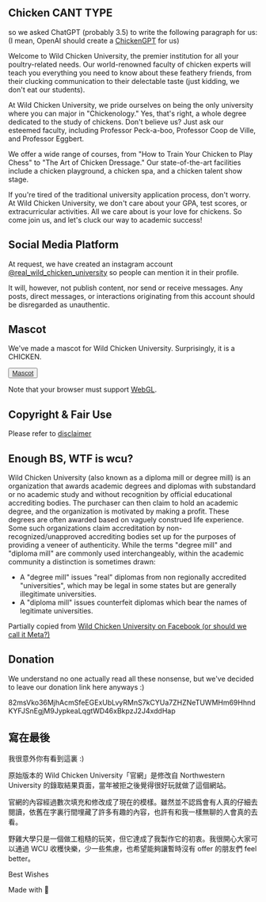 
## Chicken CANT TYPE

so we asked ChatGPT (probably 3.5) to write the following paragraph for us:   
(I mean, OpenAI should create a [ChickenGPT](https://cybernews.com/tech/catgpt-chatbot-that-meows-everything/) for us)

Welcome to Wild Chicken University, the premier institution for all your poultry-related needs. Our world-renowned faculty of chicken experts will teach you everything you need to know about these feathery friends, from their clucking communication to their delectable taste (just kidding, we don't eat our students).

At Wild Chicken University, we pride ourselves on being the only university where you can major in "Chickenology." Yes, that's right, a whole degree dedicated to the study of chickens. Don't believe us? Just ask our esteemed faculty, including Professor Peck-a-boo, Professor Coop de Ville, and Professor Eggbert.

We offer a wide range of courses, from "How to Train Your Chicken to Play Chess" to "The Art of Chicken Dressage." Our state-of-the-art facilities include a chicken playground, a chicken spa, and a chicken talent show stage.

If you're tired of the traditional university application process, don't worry. At Wild Chicken University, we don't care about your GPA, test scores, or extracurricular activities. All we care about is your love for chickens. So come join us, and let's cluck our way to academic success!

## Social Media Platform

At request, we have created an instagram account <Badge asChild variant="default"><a href="https://www.instagram.com/real_wild_chicken_university/" target="_blank">@real_wild_chicken_university</a></Badge> so people can mention it in their profile. 

It will, however, not publish content, nor send or receive messages. Any posts, direct messages, or interactions originating from this account should be disregarded as unauthentic.

## Mascot

We've made a mascot for Wild Chicken University. Surprisingly, it is a CHICKEN.

<Button ><a href="https://mascot.wcu.edu.pl" target="_blank">Mascot</a></Button>

Note that your browser must support [WebGL](https://wiki.archlinux.org/title/Firefox/Privacy#1.15).

## Copyright & Fair Use

Please refer to [disclaimer](/pages/disclaimer)

<Separator />

## Enough BS, WTF is wcu?

Wild Chicken University (also known as a diploma mill or degree mill) is an organization that awards academic degrees and diplomas with substandard or no academic study and without recognition by official educational accrediting bodies. The purchaser can then claim to hold an academic degree, and the organization is motivated by making a profit. These degrees are often awarded based on vaguely construed life experience. Some such organizations claim accreditation by non-recognized/unapproved accrediting bodies set up for the purposes of providing a veneer of authenticity. While the terms "degree mill" and "diploma mill" are commonly used interchangeably, within the academic community a distinction is sometimes drawn: 

- A "degree mill" issues "real" diplomas from non regionally accredited "universities", which may be legal in some states but are generally illegitimate universities. 
- A "diploma mill" issues counterfeit diplomas which bear the names of legitimate universities. 

Partially copied from [Wild Chicken University on Facebook (or should we call it Meta?)](https://www.facebook.com/Wild-Chicken-University-170013173058220/about)


## Donation

We understand no one actually read all these nonsense, but we've decided to leave our donation link here anyways :)

82msVko36MjhAcmSfeEGExUbLvyRMnS7kCYUa7ZHZNeTUWMHm69HhndKYFJSnEgjM9JypkeaLqgtWD46xBkpzJ2J4xddHap

## 寫在最後

我很意外你有看到這裏 :) 

原始版本的 Wild Chicken University「官網」是修改自 Northwestern University 的錄取結果頁面，當年被拒之後覺得很好玩就做了這個網站。

官網的內容經過數次填充和修改成了現在的模樣。雖然並不認爲會有人真的仔細去閱讀，依舊在字裏行間埋藏了許多有趣的內容，也許有和我一樣無聊的人會真的去看。

野雞大學只是一個做工粗糙的玩笑，但它達成了我製作它的初衷。我很開心大家可以通過 WCU 收穫快樂，少一些焦慮，也希望能夠讓暫時沒有 offer 的朋友們 feel better。

Best Wishes

Made with 🌽 